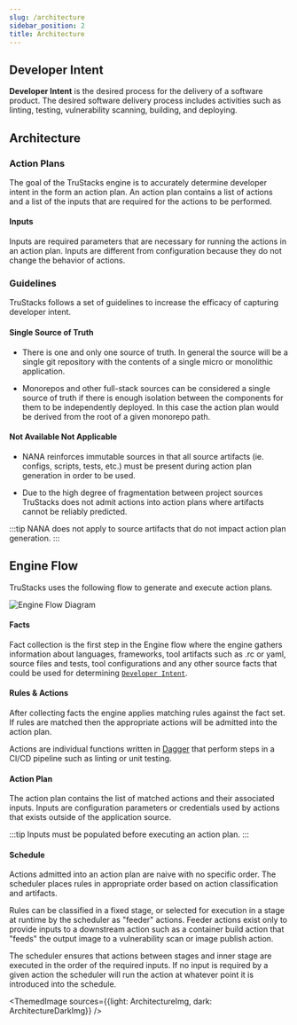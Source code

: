 ```yaml
---
slug: /architecture
sidebar_position: 2
title: Architecture
---
```



## Developer Intent

**Developer Intent** is the desired process for the delivery of a software product. The desired software delivery process includes activities such as linting, testing, vulnerability scanning, building, and deploying.

## Architecture

### Action Plans

The goal of the TruStacks engine is to accurately determine developer intent in the form an action plan. An action plan contains a list of actions and a list of the inputs that are required for the actions to be performed.

#### Inputs

Inputs are required parameters that are necessary for running the actions in an action plan. Inputs are different from configuration because they do not change the behavior of actions.

### Guidelines

TruStacks follows a set of guidelines to increase the efficacy of capturing developer intent.

#### Single Source of Truth

- There is one and only one source of truth. In general the source will be a single git repository with the contents of a single micro or monolithic application.

- Monorepos and other full-stack sources can be considered a single source of truth if there is enough isolation between the components for them to be independently deployed. In this case the action plan would be derived from the root of a given monorepo path.

#### Not Available Not Applicable

- NANA reinforces immutable sources in that all source artifacts (ie. configs, scripts, tests, etc.) must be present during action plan generation in order to be used. 

- Due to the high degree of fragmentation between project sources TruStacks does not admit actions into action plans where artifacts cannot be reliably predicted.

:::tip
NANA does not apply to source artifacts that do not impact action plan generation.
:::

## Engine Flow

TruStacks uses the following flow to generate and execute action plans.

![Engine Flow Diagram](./assets/overview-diagram.svg)

#### Facts

Fact collection is the first step in the Engine flow where the engine gathers information about languages, frameworks, tool artifacts such as .rc or yaml, source files and tests, tool configurations and any other source facts that could be used for determining [`Developer Intent`](#developer-intent).

#### Rules & Actions

After collecting facts the engine applies matching rules against the fact set. If rules are matched then the appropriate actions will be admitted into the action plan.

Actions are individual functions written in [Dagger](https://dagger.io/) that perform steps in a CI/CD pipeline such as linting or unit testing.

#### Action Plan

The action plan contains the list of matched actions and their associated inputs. Inputs are configuration parameters or credentials used by actions that exists outside of the application source. 

:::tip
Inputs must be populated before executing an action plan.
:::

#### Schedule

Actions admitted into an action plan are naive with no specific order. The scheduler places rules in appropriate order based on action classification and artifacts. 

Rules can be classified in a fixed stage, or selected for execution in a stage at runtime by the scheduler as "feeder" actions. Feeder actions exist only to provide inputs to a downstream action such as a container build action that "feeds" the output image to a vulnerability scan or image publish action.

The scheduler ensures that actions between stages and inner stage are executed in the order of the required inputs. If no input is required by a given action the scheduler will run the action at whatever point it is introduced into the schedule.

<ThemedImage sources={{light: ArchitectureImg, dark: ArchitectureDarkImg}} />
